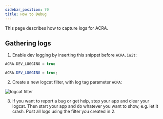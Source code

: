 ```yaml
---
sidebar_position: 70
title: How to Debug
---
```


This page describes how to capture logs for ACRA.

## Gathering logs

1. Enable dev logging by inserting this snippet before `ACRA.init`:

<AndroidCode>

```kotlin
ACRA.DEV_LOGGING = true
```

```java
ACRA.DEV_LOGGING = true;
```

</AndroidCode>

2. Create a new logcat filter, with log tag parameter `ACRA`:


<img src={LogcatFilterImage} alt="logcat filter"/>

3. If you want to report a bug or get help, stop your app and clear your logcat. Then start your app and do whatever you want to show, e.g. let it crash. Post all logs using the filter you created in 2.
